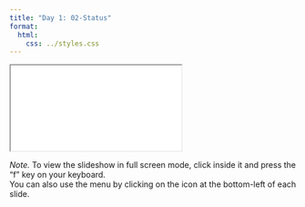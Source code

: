 ```yaml
---
title: "Day 1: 02-Status"
format:
  html:
    css: ../styles.css
---
```


<iframe class="slide-deck" src="./rabo_02_status.html" title="Status Slides">
</iframe>

*Note.* To view the slideshow in full screen mode, click inside it and press the "f" key on your keyboard.<br />
You can also use the menu by clicking on the icon at the bottom-left of each slide.
